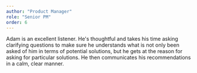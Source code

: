 ```yaml
---
author: "Product Manager"
role: "Senior PM"
order: 6
---
```


Adam is an excellent listener. He's thoughtful and takes his time asking clarifying questions to make sure he understands what is not only been asked of him in terms of potential solutions, but he gets at the reason for asking for particular solutions. He then communicates his recommendations in a calm, clear manner.
